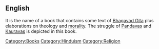 ==English==
It is the name of a book that contains some text of [[Bhagavad Gita]] plus elaborations on theology and [[morality]].  The struggle of [[Pandava]]s and [[Kaurava]]s is depicted in this book.



[[Category:Books]]
[[Category:Hinduism]]
[[Category:Religion]]
